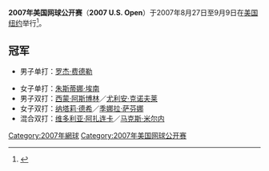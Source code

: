 '''2007年美国网球公开赛'''（'''2007 U.S. Open'''）于2007年8月27日至9月9日在[[美国|美国]][[纽约|纽约]]举行<ref>{{cite web| url=https://www.epochtimes.com/b5/7/9/9/n1828420.htm| title=組圖﹕2007美網女單落幕 海寧二度封后| 3=| accessdate=2020-10-02| archive-date=2012-03-01| archive-url=https://web.archive.org/web/20120301191910/http://www.epochtimes.com/b5/7/9/9/n1828420.htm| dead-url=no}}</ref>。

== 冠军 ==
{{main|2007年美國網球公開賽男子單打比賽}}
* 男子单打：[[罗杰·费德勒|罗杰·费德勒]]
{{main|2007年美國網球公開賽女子單打比賽}}
* 女子单打：[[朱斯蒂娜·埃南|朱斯蒂娜·埃南]]
* 男子双打：[[西蒙·阿斯博林|西蒙·阿斯博林]]／[[尤利安·克诺夫莱|尤利安·克诺夫莱]]
* 女子双打：[[纳塔莉·德希|纳塔莉·德希]]／[[季娜拉·萨芬娜|季娜拉·萨芬娜]]
* 混合双打：[[维多利亚·阿扎连卡|维多利亚·阿扎连卡]]／[[马克斯·米尔内|马克斯·米尔内]]

{{start box}}
{{succession box|[[2006年美国网球公开赛|2006年美国网球公开赛]]|[[2008年美国网球公开赛|2008年美国网球公开赛]]|[[美国网球公开赛|美国网球公开赛]]|2007年}}
{{succession box|[[2007年温布尔登网球锦标赛|2007年温布尔登网球锦标赛]]|[[2008年澳大利亚网球公开赛|2008年澳大利亚网球公开赛]]|[[网球大满贯|网球大满贯]]|2007年}}
{{end box}}

{{美网列表}}

[[Category:2007年網球|Category:2007年網球]]
[[Category:2007年美国网球公开赛|Category:2007年美国网球公开赛]]